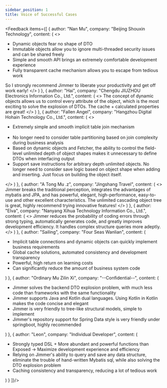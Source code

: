 ```yaml
---
sidebar_position: 1
title: Voice of Successful Cases
---
```



<Feedback items={[
    {
        author: "Nan Mu", 
        company: "Beijing Shouxin Technology",
        content: (
            <>
                <ul>
                    <li>Dynamic objects fear no shape of DTO</li>
                    <li>Immutable objects allow you to ignore multi-threaded security issues and can be shared freely</li>
                    <li>Simple and smooth API brings an extremely comfortable development experience</li>
                    <li>Fully transparent cache mechanism allows you to escape from tedious work</li>
                </ul>
                So I strongly recommend Jimmer to liberate your productivity and get off work early!
            </>
        )
    },
    {
        author: "Hai",
        company: "Chengdu JIUZHOU Electronics Information Co., Ltd.",
        content: (
            <>
                The concept of dynamic objects allows us to control every attribute of the object, which is the most exciting to solve the explosion of DTOs. The cache + calculated properties are great!
            </>
        )
    },
    {
        author: "Fallen Angel",
        company: "Hangzhou Digital Hohain Technology Co., Ltd.", 
        content: (
            <>
                <ul>
                    <li>Extremely simple and smooth implicit table join mechanism</li>  
                    <li>No longer need to consider table partitioning based on join complexity during business analysis</li>
                    <li>Based on dynamic objects and Fetcher, the ability to control the field-level unlimited depth of object shapes makes it unnecessary to define DTOs when interfacing output</li>
                    <li>Support save instructions for arbitrary depth unlimited objects. No longer need to consider save logic based on object shape when adding and inserting. Just focus on building the object itself.</li>
                </ul>
            </>
        )
    },
    {
        author: "A Tong Mu .z",
        company: "Jingshang Travel",
        content: (
            <>
                Jimmer breaks the traditional perception, integrates the advantages of mybatis and JPA, and has powerful, elegant, high-performance, easy-to-use and other excellent characteristics. The unlimited cascading object tree is great, highly recommend trying innovative features!
            </>
        )
    },
    {
        author: "Elva",
        company: "Nanyang Xihua Technology Information Co., Ltd.",
        content: (
            <>
                Jimmer reduces the probability of coding errors through strong typing, automatically generates code, and greatly improves development efficiency. It handles complex structure queries more adeptly.
            </>
        )
    },
    {
        author: "Sailing",
        company: "Four Seas Wanlian",
        content: (
            <ul>
                <li>Implicit table connections and dynamic objects can quickly implement business requirements</li>
                <li>Global cache solutions, automated consistency and development transparency</li>
                <li>Powerful, high return on learning costs</li>
                <li>Can significantly reduce the amount of business system code</li>
            </ul>
        )
    },
    {
        author: "Ordinary Mu Zilin Xi", 
        company: "--Confidential--",
        content: (
            <ul>
                <li>Jimmer solves the backend DTO explosion problem, with much less code than frameworks with the same functionality</li>
                <li>Jimmer supports Java and Kotlin dual languages. Using Kotlin in Kotlin makes the code concise and elegant</li>
                <li>Jimmer is very friendly to tree-like structural models, simple to implement</li>
                <li>Jimmer's repository support for Spring Data style is very friendly under springboot, highly recommended</li>
            </ul>
        )
    },
    {
        author: "Leon",
        company: "Individual Developer",
        content: (
            <ul>
                <li>Strongly typed DSL + More abundant and powerful functions than Exposed -> Maximize development experience and efficiency</li>
                <li>Relying on Jimmer's ability to query and save any data structure, eliminate the trouble of hand-written Mybatis sql, while also solving the DTO explosion problem</li>
                <li>Caching consistency and transparency, reducing a lot of tedious work</li>
            </ul>
        )
    }
]}/>